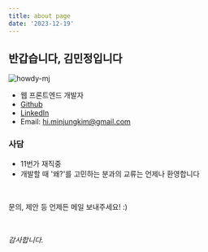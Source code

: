 ```yaml
---
title: about page
date: '2023-12-19'
---
```


<h2>반갑습니다, 김민정입니다</h2>

<div className="logo-div">
  <img
    className="logo-img"
    src="https://avatars.githubusercontent.com/u/58619071?v=4"
    alt="howdy-mj"
  />
</div>

- 웹 프론트엔드 개발자
- [Github](https://github.com/howdy-mj)
- [LinkedIn](https://www.linkedin.com/in/howdy-mj/)
- Email: hi.minjungkim@gmail.com

### 사담

- 11번가 재직중
- 개발할 때 '왜?\'를 고민하는 분과의 교류는 언제나 환영합니다

<br />

문의, 제안 등 언제든 메일 보내주세요! :)

<br />

_감사합니다._
